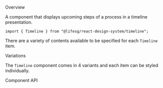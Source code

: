 
<Meta of={TimelineStories} />

<Title>Timeline</Title>

<Secondary>Overview</Secondary>

A component that displays upcoming steps of a process in a timeline presentation.

```tsx
import { Timeline } from "@lifesg/react-design-system/timeline";
```

There are a variety of contents available to be specified for each `Timeline` item.

<Canvas of={TimelineStories.Default} />

<Heading3>Variations</Heading3>

The `Timeline` component comes in 4 variants and each item can be styled individually.

<Canvas of={TimelineStories.Variants} />

<Secondary>Component API</Secondary>

<PropsTable />

